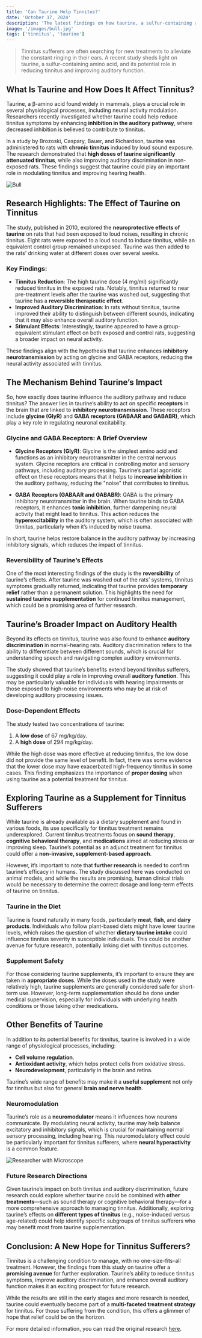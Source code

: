 ```yaml
---
title: 'Can Taurine Help Tinnitus?'
date: 'October 17, 2024'
description: 'The latest findings on how taurine, a sulfur-containing amino acid, may reduce tinnitus symptoms and improve auditory discrimination in animal models.'
image: '/images/bull.jpg'
tags: ['tinnitus', 'taurine']
---
```


<Blockquote>
  Tinnitus sufferers are often searching for new treatments to alleviate the
  constant ringing in their ears. A recent study sheds light on taurine, a
  sulfur-containing amino acid, and its potential role in reducing tinnitus and
  improving auditory function.
</Blockquote>

## <Highlighter>What Is Taurine and How Does It Affect Tinnitus?</Highlighter>

Taurine, a β-amino acid found widely in mammals, plays a crucial role in several physiological processes, including neural activity modulation. Researchers recently investigated whether taurine could help reduce tinnitus symptoms by enhancing **inhibition in the auditory pathway**, where decreased inhibition is believed to contribute to tinnitus.

In a study by Brozoski, Caspary, Bauer, and Richardson, taurine was administered to rats with **chronic tinnitus** induced by loud sound exposure. The research demonstrated that **high doses of taurine significantly attenuated tinnitus**, while also improving auditory discrimination in non-exposed rats. These findings suggest that taurine could play an important role in modulating tinnitus and improving hearing health.

<Image src="/images/bull.jpg" alt="Bull" />

## <Highlighter>Research Highlights: The Effect of Taurine on Tinnitus</Highlighter>

The study, published in 2010, explored the **neuroprotective effects of taurine** on rats that had been exposed to loud noises, resulting in chronic tinnitus. Eight rats were exposed to a loud sound to induce tinnitus, while an equivalent control group remained unexposed. Taurine was then added to the rats’ drinking water at different doses over several weeks.

### Key Findings:

- **Tinnitus Reduction**: The high taurine dose (4 mg/ml) significantly reduced tinnitus in the exposed rats. Notably, tinnitus returned to near pre-treatment levels after the taurine was washed out, suggesting that taurine has a **reversible therapeutic effect**.
- **Improved Auditory Discrimination**: In rats without tinnitus, taurine improved their ability to distinguish between different sounds, indicating that it may also enhance overall auditory function.
- **Stimulant Effects**: Interestingly, taurine appeared to have a group-equivalent stimulant effect on both exposed and control rats, suggesting a broader impact on neural activity.

These findings align with the hypothesis that taurine enhances **inhibitory neurotransmission** by acting on glycine and GABA receptors, reducing the neural activity associated with tinnitus.

<AdComponent />

## <Highlighter>The Mechanism Behind Taurine’s Impact</Highlighter>

So, how exactly does taurine influence the auditory pathway and reduce tinnitus? The answer lies in taurine’s ability to act on specific **receptors** in the brain that are linked to **inhibitory neurotransmission**. These receptors include **glycine (GlyR)** and **GABA receptors (GABAAR and GABABR)**, which play a key role in regulating neuronal excitability.

### Glycine and GABA Receptors: A Brief Overview

- **Glycine Receptors (GlyR)**: Glycine is the simplest amino acid and functions as an inhibitory neurotransmitter in the central nervous system. Glycine receptors are critical in controlling motor and sensory pathways, including auditory processing. Taurine’s partial agonistic effect on these receptors means that it helps to **increase inhibition** in the auditory pathway, reducing the "noise" that contributes to tinnitus.

- **GABA Receptors (GABAAR and GABABR)**: GABA is the primary inhibitory neurotransmitter in the brain. When taurine binds to GABA receptors, it enhances **tonic inhibition**, further dampening neural activity that might lead to tinnitus. This action reduces the **hyperexcitability** in the auditory system, which is often associated with tinnitus, particularly when it’s induced by noise trauma.

In short, taurine helps restore balance in the auditory pathway by increasing inhibitory signals, which reduces the impact of tinnitus.

### Reversibility of Taurine’s Effects

One of the most interesting findings of the study is the **reversibility** of taurine’s effects. After taurine was washed out of the rats’ systems, tinnitus symptoms gradually returned, indicating that taurine provides **temporary relief** rather than a permanent solution. This highlights the need for **sustained taurine supplementation** for continued tinnitus management, which could be a promising area of further research.

## <Highlighter>Taurine’s Broader Impact on Auditory Health</Highlighter>

Beyond its effects on tinnitus, taurine was also found to enhance **auditory discrimination** in normal-hearing rats. Auditory discrimination refers to the ability to differentiate between different sounds, which is crucial for understanding speech and navigating complex auditory environments.

The study showed that taurine’s benefits extend beyond tinnitus sufferers, suggesting it could play a role in improving overall **auditory function**. This may be particularly valuable for individuals with hearing impairments or those exposed to high-noise environments who may be at risk of developing auditory processing issues.

### Dose-Dependent Effects

The study tested two concentrations of taurine:

1. A **low dose** of 67 mg/kg/day.
2. A **high dose** of 294 mg/kg/day.

While the high dose was more effective at reducing tinnitus, the low dose did not provide the same level of benefit. In fact, there was some evidence that the lower dose may have exacerbated high-frequency tinnitus in some cases. This finding emphasizes the importance of **proper dosing** when using taurine as a potential treatment for tinnitus.

<AdComponent />

## <Highlighter>Exploring Taurine as a Supplement for Tinnitus Sufferers</Highlighter>

While taurine is already available as a dietary supplement and found in various foods, its use specifically for tinnitus treatment remains underexplored. Current tinnitus treatments focus on **sound therapy**, **cognitive behavioral therapy**, and **medications** aimed at reducing stress or improving sleep. Taurine’s potential as an adjunct treatment for tinnitus could offer a **non-invasive, supplement-based approach**.

However, it’s important to note that **further research** is needed to confirm taurine’s efficacy in humans. The study discussed here was conducted on animal models, and while the results are promising, human clinical trials would be necessary to determine the correct dosage and long-term effects of taurine on tinnitus.

### Taurine in the Diet

Taurine is found naturally in many foods, particularly **meat**, **fish**, and **dairy products**. Individuals who follow plant-based diets might have lower taurine levels, which raises the question of whether **dietary taurine intake** could influence tinnitus severity in susceptible individuals. This could be another avenue for future research, potentially linking diet with tinnitus outcomes.

### Supplement Safety

For those considering taurine supplements, it’s important to ensure they are taken in **appropriate doses**. While the doses used in the study were relatively high, taurine supplements are generally considered safe for short-term use. However, long-term supplementation should be done under medical supervision, especially for individuals with underlying health conditions or those taking other medications.

## <Highlighter>Other Benefits of Taurine</Highlighter>

In addition to its potential benefits for tinnitus, taurine is involved in a wide range of physiological processes, including:

- **Cell volume regulation**.
- **Antioxidant activity**, which helps protect cells from oxidative stress.
- **Neurodevelopment**, particularly in the brain and retina.

Taurine’s wide range of benefits may make it a **useful supplement** not only for tinnitus but also for general **brain and nerve health**.

### Neuromodulation

Taurine’s role as a **neuromodulator** means it influences how neurons communicate. By modulating neural activity, taurine may help balance excitatory and inhibitory signals, which is crucial for maintaining normal sensory processing, including hearing. This neuromodulatory effect could be particularly important for tinnitus sufferers, where **neural hyperactivity** is a common feature.

<Image src="/images/genetics.jpg" alt="Researcher with Microscope" />

### Future Research Directions

Given taurine’s impact on both tinnitus and auditory discrimination, future research could explore whether taurine could be combined with **other treatments**—such as sound therapy or cognitive behavioral therapy—for a more comprehensive approach to managing tinnitus. Additionally, exploring taurine’s effects on **different types of tinnitus** (e.g., noise-induced versus age-related) could help identify specific subgroups of tinnitus sufferers who may benefit most from taurine supplementation.

<AdComponent />

## <Highlighter>Conclusion: A New Hope for Tinnitus Sufferers?</Highlighter>

Tinnitus is a challenging condition to manage, with no one-size-fits-all treatment. However, the findings from this study on taurine offer a **promising avenue** for further exploration. Taurine’s ability to reduce tinnitus symptoms, improve auditory discrimination, and enhance overall auditory function makes it an exciting prospect for future research.

While the results are still in the early stages and more research is needed, taurine could eventually become part of a **multi-faceted treatment strategy** for tinnitus. For those suffering from the condition, this offers a glimmer of hope that relief could be on the horizon.

For more detailed information, you can read the original research [here](https://www.sciencedirect.com/science/article/abs/pii/S0378595510003862?via%3Dihub).
